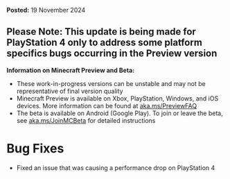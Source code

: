 **Posted:** 19 November 2024

## **Please Note:** This update is being made for PlayStation 4 only to address some platform specifics bugs occurring in the Preview version

**Information on Minecraft Preview and Beta:**

-   These work-in-progress versions can be unstable and may not be representative of final version quality
-   Minecraft Preview is available on Xbox, PlayStation, Windows, and iOS devices. More information can be found at [aka.ms/PreviewFAQ](https://aka.ms/PreviewFAQ)
-   The beta is available on Android (Google Play). To join or leave the beta, see [aka.ms/JoinMCBeta](https://aka.ms/JoinMCBeta) for detailed instructions

# Bug Fixes

-   Fixed an issue that was causing a performance drop on PlayStation 4